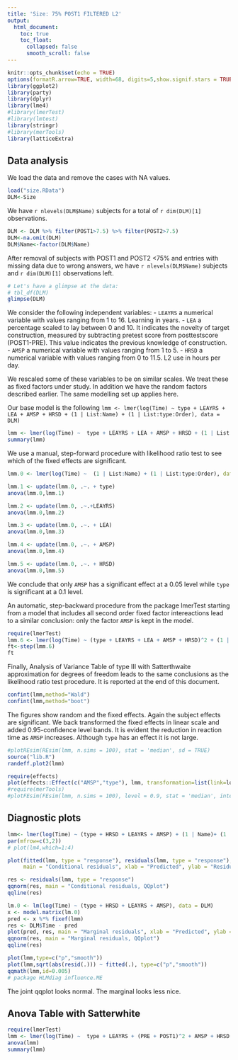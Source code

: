 ```yaml
---
title: 'Size: 75% POST1 FILTERED L2'
output:
  html_document:
    toc: true
    toc_float:
      collapsed: false
      smooth_scroll: false
---
```


```r
knitr::opts_chunk$set(echo = TRUE)
options(formatR.arrow=TRUE, width=68, digits=5,show.signif.stars = TRUE)
library(ggplot2)
library(party)
library(dplyr)
library(lme4)
#library(lmerTest)
#library(lmtest)
library(stringr)
#library(merTools)
library(latticeExtra)
```


## Data analysis

We load the data and remove the cases with NA values.
```r
load("size.RData")
DLM<-Size
```

We have `r nlevels(DLM$Name)` subjects for a total of `r dim(DLM)[1]` observations. 

```r
DLM <- DLM %>% filter(POST1>7.5) %>% filter(POST2>7.5)
DLM<-na.omit(DLM)
DLM$Name<-factor(DLM$Name)
```

After removal of subjects with POST1 and POST2 <75% and entries with missing data due to wrong answers, we have `r nlevels(DLM$Name)` subjects and `r dim(DLM)[1]` observations left.

```r
# Let's have a glimpse at the data:
# tbl_df(DLM)
glimpse(DLM)
```

We consider the following independent variables:
- `LEAYRS` a numerical variable with values ranging from 1 to 16. Learning in years.
- `LEA` a percentage scaled to lay between 0 and 10. It indicates the novelty of target construction, measured by subtracting pretest score from posttestscore (POST1-PRE). This value indicates the previous knowledge of construction.
<!--- `RPV`  a numerical variable with values ranging from 1 to 4.5.-->
<!--- `AMGE`  a numerical variable with values ranging from 1 to 5.-->
- `AMSP`  a numerical variable with values ranging from 1 to 5.
- `HRSD`  a numerical variable with values ranging from 0 to 11.5. L2 use in hours per day.

We rescaled some of these variables to be on similar scales. We treat these as fixed factors under study. In addition we have the random factors described earlier. The same modelling set up applies here. 

Our base model is the following
`lmm <- lmer(log(Time) ~ type + LEAYRS + LEA + AMSP + HRSD + (1 | List:Name) + (1 | List:type:Order), data = DLM)`

```r
lmm <- lmer(log(Time) ~  type + LEAYRS + LEA + AMSP + HRSD + (1 | List:Name) + (1 | List:type:Order), data = DLM, REML=FALSE)
summary(lmm)
```

We use a  manual, step-forward procedure with likelihood ratio test to see which of the fixed effects are significant.


```r
lmm.0 <- lmer(log(Time) ~  (1 | List:Name) + (1 | List:type:Order), data = DLM)

lmm.1 <- update(lmm.0, .~. + type)
anova(lmm.0,lmm.1)

lmm.2 <- update(lmm.0, .~.+LEAYRS)
anova(lmm.0,lmm.2)

lmm.3 <- update(lmm.0, .~. + LEA) 
anova(lmm.0,lmm.3)

lmm.4 <- update(lmm.0, .~. + AMSP)
anova(lmm.0,lmm.4)

lmm.5 <- update(lmm.0, .~. + HRSD)
anova(lmm.0,lmm.5)
```

We conclude that only `AMSP` has a significant effect at a 0.05 level while `type` is significant at a 0.1 level.


An automatic, step-backward procedure from the package lmerTest starting from a model that includes all second order fixed factor intereactions lead to a similar  conclusion: only the factor `AMSP` is kept in the model.


```r
require(lmerTest)
lmm.6 <- lmer(log(Time) ~ (type + LEAYRS + LEA + AMSP + HRSD)^2 + (1 | List:Name) + (1 | List:type:Order), data = DLM)
ft<-step(lmm.6)
ft
```


Finally, Analysis of Variance Table of type III  with  Satterthwaite 
approximation for degrees of freedom leads to the same conclusions as the likelihood ratio test procedure. It is reported at the end of this document.


```r
confint(lmm,method="Wald")
confint(lmm,method="boot")
```


The figures show random  and the fixed effects. Again the subject effects are significant. We back transformed the fixed effects in linear scale and added 0.95-confidence level bands. It is evident the reduction in reaction time as `AMSP` increases. Although `type` has an effect it is not large.

```r
#plotREsim(REsim(lmm, n.sims = 100), stat = 'median', sd = TRUE)
source("lib.R")
randeff.plot2(lmm)
```

```r
require(effects)
plot(effects::Effect(c("AMSP","type"), lmm, transformation=list(link=log, inverse=exp)),cex=1,width=0,lwd=1,ylab="milliseconds",main="", bg="grey50",fg="black",alternating=FALSE,par.settings = ggplot2like(),lines.title=0,between=list(x=1),colors=c("grey35","black")) 
#require(merTools)
#plotFEsim(FEsim(lmm, n.sims = 100), level = 0.9, stat = 'median', intercept = FALSE)
```



## Diagnostic plots

```r
lmm<- lmer(log(Time) ~ (type + HRSD + LEAYRS + AMSP) + (1 | Name)+ (1 | type:List:Order), data = DLM)
par(mfrow=c(3,2))
# plot(lm4,which=1:4)

plot(fitted(lmm, type = "response"), residuals(lmm, type = "response"),
     main = "Conditional residuals", xlab = "Predicted", ylab = "Residuals")

res <- residuals(lmm, type = "response")
qqnorm(res, main = "Conditional residuals, QQplot")
qqline(res)

lm.0 <- lm(log(Time) ~ (type + HRSD + LEAYRS + AMSP), data = DLM)
x <- model.matrix(lm.0)
pred <- x %*% fixef(lmm)
res <- DLM$Time - pred
plot(pred, res, main = "Marginal residuals", xlab = "Predicted", ylab = "Residuals")
qqnorm(res, main = "Marginal residuals, QQplot")
qqline(res)

```

```r
plot(lmm,type=c("p","smooth"))
plot(lmm,sqrt(abs(resid(.))) ~ fitted(.), type=c("p","smooth"))
qqmath(lmm,id=0.005)
# package HLMdiag influence.ME
```


The joint qqplot looks normal. The marginal looks less nice. 


## Anova Table with Satterwhite 

```r
require(lmerTest)
lmm <- lmer(log(Time) ~  type + LEAYRS + (PRE + POST1)^2 + AMSP + HRSD + POST1*HRSD + (1 | List:Name) + (1 | List:type:Order), data = DLM, REML=FALSE)
anova(lmm)
summary(lmm)
```
